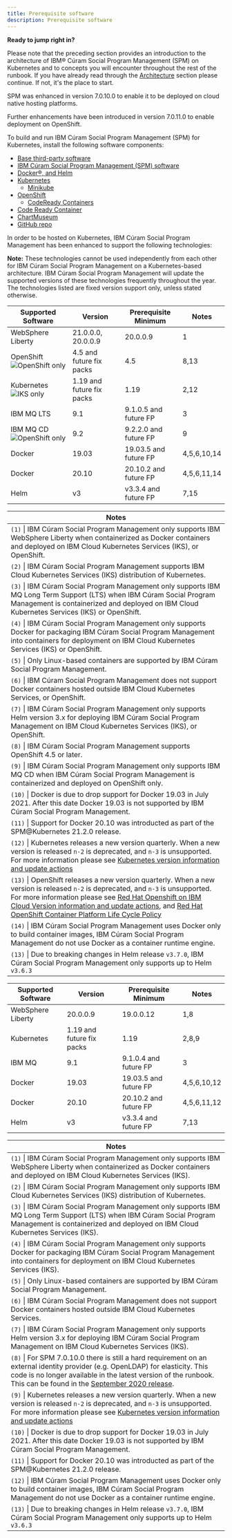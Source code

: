```yaml
---
title: Prerequisite software
description: Prerequisite software
---
```


<InlineNotification kind="warning">

**Ready to jump right in?**

Please note that the preceding section provides an introduction to the architecture of IBM® Cúram Social Program Management (SPM) on Kubernetes and to concepts you will encounter throughout the rest of the runbook.
If you have already read through the [Architecture](/architecture/kubernetes/spm-on-kubernetes-101) section please continue.
If not, it's the place to start.

</InlineNotification>

SPM was enhanced in version 7.0.10.0 to enable it to be deployed on cloud native hosting platforms.

Further enhancements have been introduced in version 7.0.11.0 to enable deployment on OpenShift.

To build and run IBM Cúram Social Program Management (SPM) for Kubernetes, install the following software components:

* [Base third-party software](/prereq/3rdparty-sw)
* [IBM Cúram Social Program Management (SPM) software](/deploy-spm/install-spm)
* [Docker®, and Helm](/prereq/docker-helm)
* [Kubernetes](/prereq/kubernetes/kubernetes-overview)
  * [Minikube](/prereq/kubernetes/minikube)
* [OpenShift](/prereq/openshift/openshift-overview)
  * [CodeReady Containers](/prereq/openshift/codeready-containers)
* [Code Ready Container](/prereq/openshift/codeready-containers)
* [ChartMuseum](/prereq/chartmuseum)
* [GitHub repo](/prereq/git)

In order to be hosted on Kubernetes, IBM Cúram Social Program Management has been enhanced to support the following technologies:

<InlineNotification>

**Note:** These technologies cannot be used independently from each other for IBM Cúram Social Program Management on a Kubernetes-based architecture.
IBM Cúram Social Program Management will update the supported versions of these technologies frequently throughout the year.
The technologies listed are fixed version support only, unless stated otherwise.

</InlineNotification>

<Accordion>

<AccordionItem title="SPM 7.0.11.0" open='true'>

| Supported Software                                                              | Version                   | Prerequisite Minimum  | Notes       |
| ------------------------------------------------------------------------------- | ------------------------- | --------------------- | ----------- |
| WebSphere Liberty                                                               | 21.0.0.0, 20.0.0.9        | 20.0.0.9              | 1           |
| OpenShift ![OpenShift only](https://img.shields.io/badge/-OpenShift_only-red)   | 4.5 and future fix packs  | 4.5                   | 8,13        |
| Kubernetes ![IKS only](https://img.shields.io/badge/-IKS_only-blue)             | 1.19 and future fix packs | 1.19                  | 2,12        |
| IBM MQ LTS                                                                      | 9.1                       | 9.1.0.5 and future FP | 3           |
| IBM MQ CD ![OpenShift only](https://img.shields.io/badge/-OpenShift_only-red)   | 9.2                       | 9.2.2.0 and future FP | 9           |
| Docker                                                                          | 19.03                     | 19.03.5 and future FP | 4,5,6,10,14 |
| Docker                                                                          | 20.10                     | 20.10.2 and future FP | 4,5,6,11,14 |
| Helm                                                                            | v3                        | v3.3.4 and future FP  | 7,15        |

|Notes|
|-|
|`(1)` &#124; IBM Cúram Social Program Management only supports IBM WebSphere Liberty when containerized as Docker containers and deployed on IBM Cloud Kubernetes Services (IKS), or OpenShift. |
|`(2)` &#124; IBM Cúram Social Program Management supports IBM Cloud Kubernetes Services (IKS) distribution of Kubernetes.|
|`(3)` &#124; IBM Cúram Social Program Management only supports IBM MQ Long Term Support (LTS) when IBM Cúram Social Program Management is containerized and deployed on IBM Cloud Kubernetes Services (IKS) or OpenShift.|
|`(4)` &#124; IBM Cúram Social Program Management only supports Docker for packaging IBM Cúram Social Program Management into containers for deployment on IBM Cloud Kubernetes Services (IKS) or OpenShift.|
|`(5)` &#124; Only Linux-based containers are supported by IBM Cúram Social Program Management.|
|`(6)` &#124; IBM Cúram Social Program Management does not support Docker containers hosted outside IBM Cloud Kubernetes Services, or OpenShift.|
|`(7)` &#124; IBM Cúram Social Program Management only supports Helm version 3.x for deploying IBM Cúram Social Program Management on IBM Cloud Kubernetes Services (IKS), or OpenShift.|
|`(8)` &#124; IBM Cúram Social Program Management supports OpenShift 4.5 or later.|
|`(9)` &#124; IBM Cúram Social Program Management only supports IBM MQ CD when IBM Cúram Social Program Management is containerized and deployed on OpenShift only.|
|`(10)` &#124; Docker is due to drop support for Docker 19.03 in July 2021. After this date Docker 19.03 is not supported by IBM Cúram Social Program Management.|
|`(11)` &#124; Support for Docker 20.10 was introducted as part of the SPM@Kubernetes 21.2.0 release.|
|`(12)` &#124; Kubernetes releases a new version quarterly. When a new version is released `n-2` is deprecated, and `n-3` is unsupported. For more information please see [Kubernetes version information and update actions](https://cloud.ibm.com/docs/containers?topic=containers-cs_versions)|
|`(13)` &#124; OpenShift releases a new version quarterly. When a new version is released `n-2` is deprecated, and `n-3` is unsupported. For more information please see [Red Hat Openshift on IBM Cloud Version information and update actions](https://cloud.ibm.com/docs/openshift?topic=openshift-openshift_versions), and [Red Hat OpenShift Container Platform Life Cycle Policy](https://access.redhat.com/support/policy/updates/openshift)|
|`(14)` &#124; IBM Cúram Social Program Management uses Docker only to build container images, IBM Cúram Social Program Management do not use Docker as a container runtime engine.|
|`(13)` &#124; Due to breaking changes in Helm release `v3.7.0`, IBM Cúram Social Program Management only supports up to Helm `v3.6.3`|

</AccordionItem>

<AccordionItem title="SPM 7.0.10.0">

| Supported Software            | Version                   | Prerequisite Minimum  | Notes       |
| ----------------------------- | ------------------------- | --------------------- | ----------- |
| WebSphere Liberty             | 20.0.0.9                  | 19.0.0.12             | 1,8         |
| Kubernetes                    | 1.19 and future fix packs | 1.19                  | 2,8,9       |
| IBM MQ                        | 9.1                       | 9.1.0.4 and future FP | 3           |
| Docker                        | 19.03                     | 19.03.5 and future FP | 4,5,6,10,12 |
| Docker                        | 20.10                     | 20.10.2 and future FP | 4,5,6,11,12 |
| Helm                          | v3                        | v3.3.4 and future FP  | 7,13        |

|Notes|
|-|
|`(1)` &#124; IBM Cúram Social Program Management only supports IBM WebSphere Liberty when containerized as Docker containers and deployed on IBM Cloud Kubernetes Services (IKS). |
|`(2)` &#124; IBM Cúram Social Program Management only supports IBM Cloud Kubernetes Services (IKS) distribution of Kubernetes.|
|`(3)` &#124; IBM Cúram Social Program Management only supports IBM MQ Long Term Support (LTS) when IBM Cúram Social Program Management is containerized and deployed on IBM Cloud Kubernetes Services (IKS).|
|`(4)` &#124; IBM Cúram Social Program Management only supports Docker for packaging IBM Cúram Social Program Management into containers for deployment on IBM Cloud Kubernetes Services (IKS).|
|`(5)` &#124; Only Linux-based containers are supported by IBM Cúram Social Program Management.|
|`(6)` &#124; IBM Cúram Social Program Management does not support Docker containers hosted outside IBM Cloud Kubernetes Services.|
|`(7)` &#124; IBM Cúram Social Program Management only supports Helm version 3.x for deploying IBM Cúram Social Program Management on IBM Cloud Kubernetes Services (IKS).|
|`(8)` &#124; For SPM 7.0.10.0 there is still a hard requirement on an external identity provider (e.g. OpenLDAP) for elasticity. This code is no longer available in the latest version of the runbook. This can be found in the [September 2020 release](https://github.com/IBM/spm-kubernetes/releases/tag/20.9.0).|
|`(9)` &#124; Kubernetes releases a new version quarterly. When a new version is released `n-2` is deprecated, and `n-3` is unsupported. For more information please see [Kubernetes version information and update actions](https://cloud.ibm.com/docs/containers?topic=containers-cs_versions)|
|`(10)` &#124; Docker is due to drop support for Docker 19.03 in July 2021. After this date Docker 19.03 is not supported by IBM Cúram Social Program Management.|
|`(11)` &#124; Support for Docker 20.10 was introducted as part of the SPM@Kubernetes 21.2.0 release.|
|`(12)` &#124; IBM Cúram Social Program Management uses Docker only to build container images, IBM Cúram Social Program Management do not use Docker as a container runtime engine.|
|`(13)` &#124; Due to breaking changes in Helm release `v3.7.0`, IBM Cúram Social Program Management only supports up to Helm `v3.6.3`|

</AccordionItem>

</Accordion>
